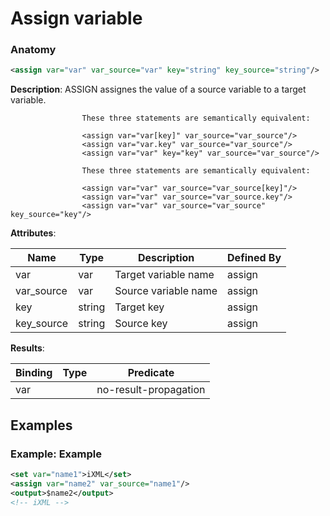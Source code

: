 # Assign variable

### Anatomy

```xml
<assign var="var" var_source="var" key="string" key_source="string"/>
```

 **Description**:
 ASSIGN assignes the value of a source variable to a target variable.


				
					These three statements are semantically equivalent:

					<assign var="var[key]" var_source="var_source"/>
					<assign var="var.key" var_source="var_source"/>
					<assign var="var" key="key" var_source="var_source"/>

					These three statements are semantically equivalent:

					<assign var="var" var_source="var_source[key]"/>
					<assign var="var" var_source="var_source.key"/>
					<assign var="var" var_source="var_source" key_source="key"/>
				
			

**Attributes**:

| Name | Type | Description | Defined By |
| ---- | ---- | ----------- | ---------- |
| var | var | Target variable name | assign |
| var_source | var | Source variable name | assign |
| key | string | Target key | assign |
| key_source | string | Source key | assign |


**Results**:

| Binding | Type | Predicate |
| ------- | ---- | --------- |
| var |  | no-result-propagation |


## Examples

### Example: Example

```xml
<set var="name1">iXML</set>
<assign var="name2" var_source="name1"/>
<output>$name2</output>
<!-- iXML -->
```

